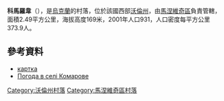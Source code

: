 {{coord|51|10|22|N|25|43|46|E|scale:30000|display=title}}

'''科馬羅韋'''（{{lang-uk|Комарове}}），是[[烏克蘭|烏克蘭]]的村落，位於該國西部[[沃倫州|沃倫州]]，由[[馬涅維奇區|馬涅維奇區]]負責管轄，面積2.49平方公里，海拔高度169米，2001年人口931，人口密度每平方公里373.9人。

==參考資料==
*[http://gska2.rada.gov.ua/pls/z7502/A005?rdat1=18.06.2009&rf7571=4351 картка]{{dead link|date=2018年4月 |bot=InternetArchiveBot |fix-attempted=yes }}
* [http://weather.in.ua/ua/volynskaja/11215 Погода в селі Комарове] {{Wayback|url=http://weather.in.ua/ua/volynskaja/11215 |date=20111219113307 }}

[[Category:沃倫州村落|Category:沃倫州村落]]
[[Category:馬涅維奇區村落|Category:馬涅維奇區村落]]


{{Volyn-geo-stub}}